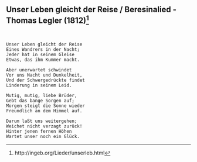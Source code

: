 ## Unser Leben gleicht der Reise / Beresinalied  - Thomas Legler (1812)[^4] {#mundart-und-deutsch-beresinalied}

[^4]: http://ingeb.org/Lieder/unserleb.html

```


Unser Leben gleicht der Reise
Eines Wandrers in der Nacht;
Jeder hat in seinem Gleise
Etwas, das ihm Kummer macht.

Aber unerwartet schwindet
Vor uns Nacht und Dunkelheit,
Und der Schwergedrückte findet
Linderung in seinem Leid. 

Mutig, mutig, liebe Brüder,
Gebt das bange Sorgen auf;
Morgen steigt die Sonne wieder
Freundlich an dem Himmel auf.

Darum laßt uns weitergehen;
Weichet nicht verzagt zurück!
Hinter jenen fernen Höhen
Wartet unser noch ein Glück. 
```
